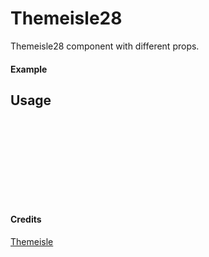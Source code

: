 
<Meta of={Themeisle28} title="Themeisle/Themeisle28" />

# Themeisle28

Themeisle28 component with different props.

#### Example

<Canvas of={Themeisle28.Primary} />

## Usage

```ts
import { Themeisle28 } from "yadl-ui";

const Example = () => {
  return (
      <Themeisle28 />
  );
};

export default Example;
```

#### Credits
[Themeisle](https://themeisle.com/illustrations/)
